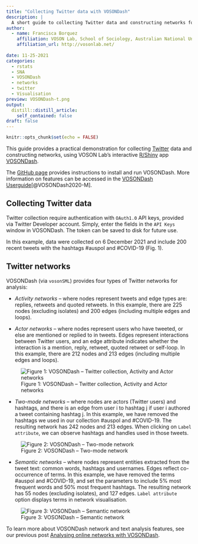 ```yaml
---
title: "Collecting Twitter data with VOSONDash"
description: |
  A short guide to collecting Twitter data and constructing networks for analysis with VOSONDash
author:
  - name: Francisca Borquez
    affiliation: VOSON Lab, School of Sociology, Australian National University
    affiliation_url: http://vosonlab.net/
      
date: 11-25-2021
categories:
  - rstats
  - SNA  
  - VOSONDash
  - networks
  - twitter
  - Visualisation
preview: VOSONDash-t.png
output:
  distill::distill_article:
    self_contained: false
draft: false
---
```



```r
knitr::opts_chunk$set(echo = FALSE)
```


This guide provides a practical demonstration for collecting [Twitter](https://twitter.com/home) data and constructing networks, using VOSON Lab's interactive [R/Shiny](https://shiny.rstudio.com/) app [VOSONDash](http://vosonlab.net/voson-dashboard). 

The [GitHub page](https://github.com/vosonlab/VOSONDash) provides instructions to install and run VOSONDash. More information on features can be accessed in the [VOSONDash Userguide](https://vosonlab.github.io/VOSONDashDocs/)[@VOSONDash2020-M].

## Collecting Twitter data

Twitter collection require authentication with `OAuth1.0` API keys, provided via Twitter Developer account. Simply, enter the fields in the `API Keys` window in VOSONDash. The token can be saved to disk for future use. 

In this example, data were collected on 6 December 2021 and include 200 recent tweets with the hashtags #auspol and #COVID-19 (Fig. 1). 


## Twitter networks

VOSONDash (via `vosonSML`) provides four types of Twitter networks for analysis:

- *Activity networks* -- where nodes represent tweets and edge types are: replies, retweets and quoted retweets. In this example, there are 225 nodes (excluding isolates) and 200 edges (including multiple edges and loops).

- *Actor networks* -- where nodes represent users who have tweeted, or else are mentioned or replied to in tweets. Edges represent interactions between Twitter users, and an edge attribute indicates whether the interaction is a mention, reply, retweet, quoted retweet or self-loop. In this example, there are 212 nodes and 213 edges (including multiple edges and loops).

![Figure 1: VOSONDash -- Twitter collection, Activity and Actor   networks](Collect-activity-actor.gif)


- *Two-mode networks* -- where nodes are actors (Twitter users) and hashtags, and there is an edge from user i to hashtag j if user i authored a tweet containing hashtag j. In this example, we have removed the hashtags we used in our collection #auspol and #COVID-19. The resulting network has 242 nodes and 213 edges. When clicking on `Label attribute`, we can observe hashtags and handles used in those tweets.

![Figure 2: VOSONDash -- Two-mode network](two-mode.gif)

- *Semantic networks* -- where nodes represent entities extracted from the tweet text: common words, hashtags and usernames. Edges reflect co-occurrence of terms. In this example, we have removed the terms #auspol and #COVID-19, and set the parameters to include 5% most frequent words and 50% most frequent hashtags. The resulting network has 55 nodes (excluding isolates), and 127 edges. `Label attribute` option displays terms in network visualisation.

![Figure 3: VOSONDash -- Semantic network](semantic.gif)

To learn more about VOSONDash network and text analysis features, see our previous post [Analysing online networks with VOSONDash](https://vosonlab.github.io/posts/2021-08-06-analysing-online-networks-with-vosondash/).



